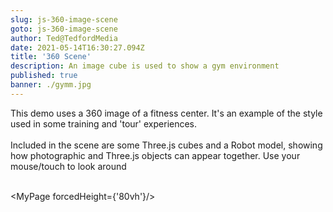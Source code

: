 ```yaml
---
slug: js-360-image-scene
goto: js-360-image-scene
author: Ted@TedfordMedia
date: 2021-05-14T16:30:27.094Z
title: '360 Scene'
description: An image cube is used to show a gym environment
published: true
banner: ./gymm.jpg  
---
```


<Layout>
This demo uses a 360 image of a fitness center.  It's an example of the style used in some training and 'tour' experiences.   
<br/><br/>Included in the scene are some Three.js cubes and a Robot model, showing how photographic and Three.js objects can appear together.   
Use your mouse/touch to look around<br/><br/>
</Layout>


<MyPage forcedHeight={'80vh'}/>  